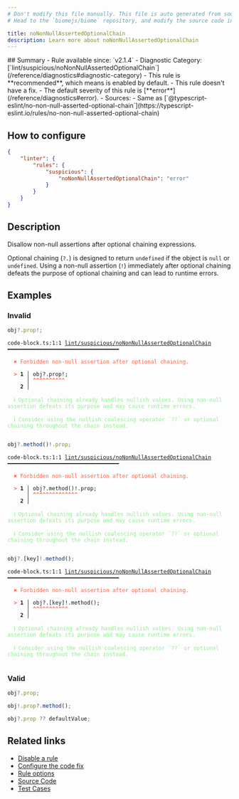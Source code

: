 ```yaml
---
# Don't modify this file manually. This file is auto generated from source, and you will lose your changes next time the website is built.
# Head to the `biomejs/biome` repository, and modify the source code in there.

title: noNonNullAssertedOptionalChain
description: Learn more about noNonNullAssertedOptionalChain
---
```


<Tabs>
<TabItem label="JavaScript (and super languages)" icon="seti:javascript">
## Summary
- Rule available since: `v2.1.4`
- Diagnostic Category: [`lint/suspicious/noNonNullAssertedOptionalChain`](/reference/diagnostics#diagnostic-category)
- This rule is **recommended**, which means is enabled by default.
- This rule doesn't have a fix.
- The default severity of this rule is [**error**](/reference/diagnostics#error).
- Sources: 
  - Same as [`@typescript-eslint/no-non-null-asserted-optional-chain`](https://typescript-eslint.io/rules/no-non-null-asserted-optional-chain)

## How to configure
```json title="biome.json"
{
	"linter": {
		"rules": {
			"suspicious": {
				"noNonNullAssertedOptionalChain": "error"
			}
		}
	}
}

```
## Description
Disallow non-null assertions after optional chaining expressions.

Optional chaining (`?.`) is designed to return `undefined` if the object is `null` or `undefined`.
Using a non-null assertion (`!`) immediately after optional chaining defeats the purpose
of optional chaining and can lead to runtime errors.

## Examples

### Invalid

```ts
obj?.prop!;
```

<pre class="language-text"><code class="language-text">code-block.ts:1:1 <a href="https://biomejs.dev/linter/rules/no-non-null-asserted-optional-chain">lint/suspicious/noNonNullAssertedOptionalChain</a> ━━━━━━━━━━━━━━━━━━━━━━━━━━━━━━━━━━━<br /><br />  <strong><span style="color: Tomato;">✖</span></strong> <span style="color: Tomato;">Forbidden non-null assertion after optional chaining.</span><br />  <br />  <strong><span style="color: Tomato;">&gt;</span></strong> <strong>1 │ </strong>obj?.prop!;<br />   <strong>   │ </strong><strong><span style="color: Tomato;">^</span></strong><strong><span style="color: Tomato;">^</span></strong><strong><span style="color: Tomato;">^</span></strong><strong><span style="color: Tomato;">^</span></strong><strong><span style="color: Tomato;">^</span></strong><strong><span style="color: Tomato;">^</span></strong><strong><span style="color: Tomato;">^</span></strong><strong><span style="color: Tomato;">^</span></strong><strong><span style="color: Tomato;">^</span></strong><strong><span style="color: Tomato;">^</span></strong><br />    <strong>2 │ </strong><br />  <br />  <strong><span style="color: lightgreen;">ℹ</span></strong> <span style="color: lightgreen;">Optional chaining already handles nullish values. Using non-null assertion defeats its purpose and may cause runtime errors.</span><br />  <br />  <strong><span style="color: lightgreen;">ℹ</span></strong> <span style="color: lightgreen;">Consider using the nullish coalescing operator `??` or optional chaining throughout the chain instead.</span><br />  <br /></code></pre>

```ts
obj?.method()!.prop;
```

<pre class="language-text"><code class="language-text">code-block.ts:1:1 <a href="https://biomejs.dev/linter/rules/no-non-null-asserted-optional-chain">lint/suspicious/noNonNullAssertedOptionalChain</a> ━━━━━━━━━━━━━━━━━━━━━━━━━━━━━━━━━━━<br /><br />  <strong><span style="color: Tomato;">✖</span></strong> <span style="color: Tomato;">Forbidden non-null assertion after optional chaining.</span><br />  <br />  <strong><span style="color: Tomato;">&gt;</span></strong> <strong>1 │ </strong>obj?.method()!.prop;<br />   <strong>   │ </strong><strong><span style="color: Tomato;">^</span></strong><strong><span style="color: Tomato;">^</span></strong><strong><span style="color: Tomato;">^</span></strong><strong><span style="color: Tomato;">^</span></strong><strong><span style="color: Tomato;">^</span></strong><strong><span style="color: Tomato;">^</span></strong><strong><span style="color: Tomato;">^</span></strong><strong><span style="color: Tomato;">^</span></strong><strong><span style="color: Tomato;">^</span></strong><strong><span style="color: Tomato;">^</span></strong><strong><span style="color: Tomato;">^</span></strong><strong><span style="color: Tomato;">^</span></strong><strong><span style="color: Tomato;">^</span></strong><strong><span style="color: Tomato;">^</span></strong><br />    <strong>2 │ </strong><br />  <br />  <strong><span style="color: lightgreen;">ℹ</span></strong> <span style="color: lightgreen;">Optional chaining already handles nullish values. Using non-null assertion defeats its purpose and may cause runtime errors.</span><br />  <br />  <strong><span style="color: lightgreen;">ℹ</span></strong> <span style="color: lightgreen;">Consider using the nullish coalescing operator `??` or optional chaining throughout the chain instead.</span><br />  <br /></code></pre>

```ts
obj?.[key]!.method();
```

<pre class="language-text"><code class="language-text">code-block.ts:1:1 <a href="https://biomejs.dev/linter/rules/no-non-null-asserted-optional-chain">lint/suspicious/noNonNullAssertedOptionalChain</a> ━━━━━━━━━━━━━━━━━━━━━━━━━━━━━━━━━━━<br /><br />  <strong><span style="color: Tomato;">✖</span></strong> <span style="color: Tomato;">Forbidden non-null assertion after optional chaining.</span><br />  <br />  <strong><span style="color: Tomato;">&gt;</span></strong> <strong>1 │ </strong>obj?.[key]!.method();<br />   <strong>   │ </strong><strong><span style="color: Tomato;">^</span></strong><strong><span style="color: Tomato;">^</span></strong><strong><span style="color: Tomato;">^</span></strong><strong><span style="color: Tomato;">^</span></strong><strong><span style="color: Tomato;">^</span></strong><strong><span style="color: Tomato;">^</span></strong><strong><span style="color: Tomato;">^</span></strong><strong><span style="color: Tomato;">^</span></strong><strong><span style="color: Tomato;">^</span></strong><strong><span style="color: Tomato;">^</span></strong><strong><span style="color: Tomato;">^</span></strong><br />    <strong>2 │ </strong><br />  <br />  <strong><span style="color: lightgreen;">ℹ</span></strong> <span style="color: lightgreen;">Optional chaining already handles nullish values. Using non-null assertion defeats its purpose and may cause runtime errors.</span><br />  <br />  <strong><span style="color: lightgreen;">ℹ</span></strong> <span style="color: lightgreen;">Consider using the nullish coalescing operator `??` or optional chaining throughout the chain instead.</span><br />  <br /></code></pre>

### Valid

```ts
obj?.prop;
```

```ts
obj!.prop?.method();
```

```ts
obj?.prop ?? defaultValue;
```

## Related links

- [Disable a rule](/linter/#disable-a-rule)
- [Configure the code fix](/linter#configure-the-code-fix)
- [Rule options](/linter/#rule-options)
- [Source Code](https://github.com/biomejs/biome/blob/main/crates/biome_js_analyze/src/lint/suspicious/no_non_null_asserted_optional_chain.rs)
- [Test Cases](https://github.com/biomejs/biome/blob/main/crates/biome_js_analyze/tests/specs/suspicious/noNonNullAssertedOptionalChain)

</TabItem>
</Tabs>

